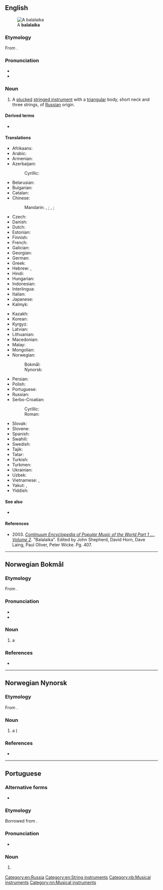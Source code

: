 {{also|Balalaika|balalaïka}}
==English==
{{wikipedia}}
[[Image:Balalaika (PSF).png|thumb|A '''balalaika''']]

===Etymology===
From {{der|en|ru|балала́йка|}}.

===Pronunciation===
* {{IPA|en|/bæləˈlaɪkə/}}
* {{rhymes|en|aɪkə}}

===Noun===
{{en-noun|s|balalaiki}}

# A [[plucked]] [[stringed instrument]] with a [[triangular]] body, short neck and three strings, of [[Russian]] origin.

====Derived terms====
* {{l|en|balalaikist}}

====Translations====
{{trans-top|Russian instrument}}
* Afrikaans: {{t|af|balalaika}}
* Arabic: {{t|ar|بَالَالَايْكَا|f}}
* Armenian: {{t+|hy|բալալայկա}}
* Azerbaijani: {{t+|az|balalayka}}
*: Cyrillic: {{t|az|балалајка|sc=Cyrl}}
* Belarusian: {{t|be|балала́йка|f|sc=Cyrl}}
* Bulgarian: {{t|bg|балала́йка|f|sc=Cyrl}}
* Catalan: {{t+|ca|balalaica|f}}
* Chinese:
*: Mandarin: {{t|cmn|巴拉萊卡|sc=Hani}}, {{t+|cmn|巴拉莱卡|tr=bālāláikǎ|sc=Hani}}; {{t|cmn|巴拉萊卡琴|sc=Hani}}, {{t|cmn|巴拉莱卡琴|tr=bālāláikǎ-qín|sc=Hani}}; {{t+|cmn|三角琴|tr=sānjiǎoqín|sc=Hani}}
* Czech: {{t+|cs|balalajka|f}}
* Danish: {{t|da|balalajka}}
* Dutch: {{t+|nl|balalaika|f}}
* Estonian: {{t+|et|balalaika}}
* Finnish: {{t+|fi|balalaikka}}
* French: {{t+|fr|balalaïka|f}}
* Galician: {{t+|gl|balalaica|f}}
* Georgian: {{t|ka|ბალალაიკა|sc=Geor}}
* German: {{t+|de|Balalaika|f}}
* Greek: {{t+|el|μπαλαλάικα|f}}
* Hebrew: {{t+|he|בָּלָלַיְקָה|f|tr=balalayka}}, {{t+|he|בללייקה|f|tr=balalayka|sc=Hebr}}
* Hindi: {{t|hi|बालालय्का}}
* Hungarian: {{t+|hu|balalajka}}
* Indonesian: {{t+|id|balalaika}}
* Interlingua: {{t|ia|balalaika}}
* Italian: {{t+|it|balalaika|f}}
* Japanese: {{t|ja|バラライカ|tr=bararaika}}
* Kalmyk: {{t|xal|балалайк}}
{{trans-mid}}
* Kazakh: {{t|kk|балалайка|sc=Cyrl}}
* Korean: {{t|ko|발랄라이카}}
* Kyrgyz: {{t+|ky|балалайка|sc=Cyrl}}
* Latvian: {{t|lv|balalajka|f}}
* Lithuanian: {{t|lt|balalajka|f}}
* Macedonian: {{t|mk|балалајка|f|sc=Cyrl}}
* Malay: {{t|ms|balalaika}}
* Mongolian: {{t|mn|балалайка|sc=Cyrl}}
* Norwegian:
*: Bokmål: {{t|nb|balalaika|m}}
*: Nynorsk: {{t|nn|balalaika|m}}
* Persian: {{t+|fa|بالالایکا|tr=bâlâlâykâ|sc=fa-Arab}}
* Polish: {{t+|pl|bałałajka|f}}
* Portuguese: {{t|pt|balalaika|f}}
* Russian: {{t+|ru|балала́йка|f}}
* Serbo-Croatian:
*: Cyrillic: {{t|sh|балалајка|f}}
*: Roman: {{t+|sh|balalajka|f}}
* Slovak: {{t+|sk|balalajka|f}}
* Slovene: {{t+|sl|balalajka|f}}
* Spanish: {{t+|es|balalaica|f}}
* Swahili: {{t|sw|balalaika}}
* Swedish: {{t+|sv|balalajka|c}}
* Tajik: {{t|tg|балалайка|sc=Cyrl}}
* Tatar: {{t|tt|балалайка|sc=Cyrl}}
* Turkish: {{t+|tr|balalayka}}
* Turkmen: {{t+|tk|balalaýka}}
* Ukrainian: {{t+|uk|балала́йка|f}}
* Uzbek: {{t+|uz|balalayka}}
* Vietnamese: {{t|vi|balalaica}}, {{t+|vi|balalaika}}
* Yakut: {{t|sah|балалаайка}}, {{t|sah|балалайка}}
* Yiddish: {{t|yi|באַלאַלײַקע|f|sc=Hebr}}
{{trans-bottom}}

====See also====
* {{l|en|Appendix:Glossary of chordophones}}

====References====
* 2003. [https://books.google.com/books?id=x8KvAwAAQBAJ&pg=PA407&dq=balalaika+is&hl=en&sa=X&ved=0CDQQ6AEwBGoVChMI5o_R2d-7xwIVjD0-Ch04JwYS#v=onepage&q=balalaika%20is&f=false ''Continuum Encyclopedia of Popular Music of the World Part 1 ..., Volume 2'']. "Balalaika". Edited by John Shepherd, David Horn, Dave Laing, Paul Oliver, Peter Wicke. Pg. 407.

[[Category:en:Russia]]
[[Category:en:String instruments]]

----

==Norwegian Bokmål==
{{wikipedia|lang=nb}}

===Etymology===
From {{der|nb|ru|балала́йка}}.

===Pronunciation===
* {{IPA|nb|/bɑlɑlɑjkɑ/}}
* {{rhymes|nb|ɑ}}

===Noun===
{{nb-noun-m1}}

# a {{l|en|balalaika}} {{q|string instrument}}

===References===
* {{R:The Bokmål Dictionary}}

[[Category:nb:Musical instruments]]

----

==Norwegian Nynorsk==
{{wikipedia|lang=nn}}

===Etymology===
From {{der|nn|ru|балала́йка}}.

===Noun===
{{head|nn|noun|g=m|definite singular|balalaikaen|indefinite plural|balalaikaar|or|balalaikaer|definite plural|balalaikaane|or|balalaikaene}}

# a {{l|en|balalaika}} {{q|string instrument}})

===References===
* {{R:The Nynorsk Dictionary}}

[[Category:nn:Musical instruments]]

----

==Portuguese==

===Alternative forms===
* {{l|pt|balalaica}}

===Etymology===
Borrowed from {{bor|pt|ru|балала́йка}}.

===Pronunciation===
* {{a|Brazil}} {{IPA|pt|/ˌba.la.ˈlaj.kɐ/}}

===Noun===
{{pt-noun|f|s}}

# {{lb|pt|musical instruments}} {{l|en|balalaika}} {{gloss|Russian string instrument}}